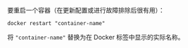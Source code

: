 要重启一个容器（在更新配置或进行故障排除后很有用）：

```
docker restart "container-name"
```

将 `"container-name"` 替换为在 Docker 标签中显示的实际名称。

